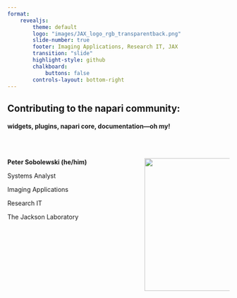 ```yaml
---
format: 
    revealjs:
        theme: default
        logo: "images/JAX_logo_rgb_transparentback.png"
        slide-number: true
        footer: Imaging Applications, Research IT, JAX
        transition: "slide"
        highlight-style: github
        chalkboard: 
            buttons: false
        controls-layout: bottom-right
---
```


## Contributing to the napari community: 
#### widgets, plugins, napari core, documentation—oh my!
<br/>

:::: {.columns}

::: {.column width="60%"}
**Peter Sobolewski (he/him)**

Systems Analyst

Imaging Applications

Research IT

The Jackson Laboratory
:::

::: {.column width="40%"}
![](images/napari_logo.svg){width="300" fig-alt="napari logo" fig-align="right"}
:::

::::

